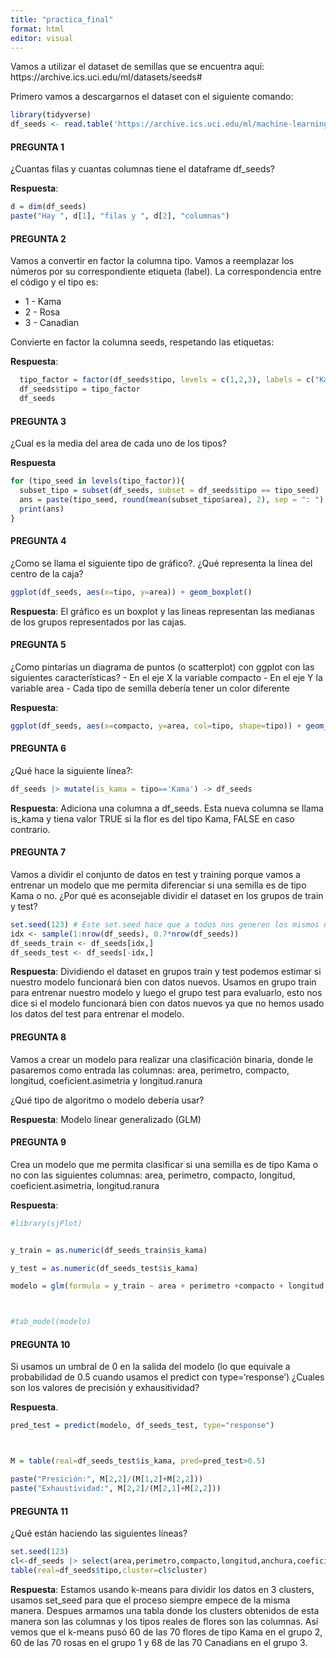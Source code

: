 ---
title: "practica_final"
format: html
editor: visual
---

Vamos a utilizar el dataset de semillas que se encuentra aquí: https://archive.ics.uci.edu/ml/datasets/seeds#

Primero vamos a descargarnos el dataset con el siguiente comando:

```{r}
library(tidyverse)
df_seeds <- read.table('https://archive.ics.uci.edu/ml/machine-learning-databases/00236/seeds_dataset.txt', col.names =c('area','perimetro','compacto','longitud','anchura','coeficient.asimetria','longitud.ranura','tipo'))
```

#### PREGUNTA 1

¿Cuantas filas y cuantas columnas tiene el dataframe df_seeds?

**Respuesta**:

```{r}
d = dim(df_seeds)
paste("Hay ", d[1], "filas y ", d[2], "columnas")
```

#### PREGUNTA 2

Vamos a convertir en factor la columna tipo. Vamos a reemplazar los números por su correspondiente etiqueta (label). La correspondencia entre el código y el tipo es:

-   1 - Kama
-   2 - Rosa
-   3 - Canadian

Convierte en factor la columna seeds, respetando las etiquetas:

**Respuesta**:

```{r}
  tipo_factor = factor(df_seeds$tipo, levels = c(1,2,3), labels = c("Kama", "Rosa", "Canadian"))
  df_seeds$tipo = tipo_factor
  df_seeds
```

#### PREGUNTA 3

¿Cual es la media del area de cada uno de los tipos?

**Respuesta**

```{r}
for (tipo_seed in levels(tipo_factor)){
  subset_tipo = subset(df_seeds, subset = df_seeds$tipo == tipo_seed)
  ans = paste(tipo_seed, round(mean(subset_tipo$area), 2), sep = ": ")
  print(ans)
}
```

#### PREGUNTA 4

¿Como se llama el siguiente tipo de gráfico?. ¿Qué representa la línea del centro de la caja?

```{r}
ggplot(df_seeds, aes(x=tipo, y=area)) + geom_boxplot()

```

**Respuesta**: El gráfico es un boxplot y las lineas representan las medianas de los grupos representados por las cajas.

#### PREGUNTA 5

¿Como pintarías un diagrama de puntos (o scatterplot) con ggplot con las siguientes características? - En el eje X la variable compacto - En el eje Y la variable area - Cada tipo de semilla debería tener un color diferente

**Respuesta**:

```{r}
ggplot(df_seeds, aes(x=compacto, y=area, col=tipo, shape=tipo)) + geom_point()
```

#### PREGUNTA 6

¿Qué hace la siguiente línea?:

```{r}
df_seeds |> mutate(is_kama = tipo=='Kama') -> df_seeds
```

**Respuesta**: Adiciona una columna a df_seeds. Esta nueva columna se llama is_kama y tiena valor TRUE si la flor es del tipo Kama, FALSE en caso contrario.

#### PREGUNTA 7

Vamos a dividir el conjunto de datos en test y training porque vamos a entrenar un modelo que me permita diferenciar si una semilla es de tipo Kama o no. ¿Por qué es aconsejable dividir el dataset en los grupos de train y test?

```{r}
set.seed(123) # Este set.seed hace que a todos nos generen los mismos número aleatorios
idx <- sample(1:nrow(df_seeds), 0.7*nrow(df_seeds))
df_seeds_train <- df_seeds[idx,]
df_seeds_test <- df_seeds[-idx,]

```

**Respuesta**: Dividiendo el dataset en grupos train y test podemos estimar si nuestro modelo funcionará bien con datos nuevos. Usamos en grupo train para entrenar nuestro modelo y luego el grupo test para evaluarlo, esto nos dice si el modelo funcionará bien con datos nuevos ya que no hemos usado los datos del test para entrenar el modelo.

#### PREGUNTA 8

Vamos a crear un modelo para realizar una clasificación binaria, donde le pasaremos como entrada las columnas: area, perimetro, compacto, longitud, coeficient.asimetria y longitud.ranura

¿Qué tipo de algoritmo o modelo debería usar?

**Respuesta**: Modelo linear generalizado (GLM)

#### PREGUNTA 9

Crea un modelo que me permita clasificar si una semilla es de tipo Kama o no con las siguientes columnas: area, perimetro, compacto, longitud, coeficient.asimetria, longitud.ranura

**Respuesta**:

```{r}
#library(sjPlot)


y_train = as.numeric(df_seeds_train$is_kama)

y_test = as.numeric(df_seeds_test$is_kama)

modelo = glm(formula = y_train ~ area + perimetro +compacto + longitud + coeficient.asimetria + longitud.ranura, data = df_seeds_train, family=binomial)



#tab_model(modelo)


```

#### PREGUNTA 10

Si usamos un umbral de 0 en la salida del modelo (lo que equivale a probabilidad de 0.5 cuando usamos el predict con type='response') ¿Cuales son los valores de precisión y exhausitividad?

**Respuesta**.

```{r}
pred_test = predict(modelo, df_seeds_test, type="response")



M = table(real=df_seeds_test$is_kama, pred=pred_test>0.5)

paste("Presición:", M[2,2]/(M[1,2]+M[2,2]))
paste("Exhaustividad:", M[2,2]/(M[2,1]+M[2,2]))

```

#### PREGUNTA 11

¿Qué están haciendo las siguientes líneas?

```{r}
set.seed(123)
cl<-df_seeds |> select(area,perimetro,compacto,longitud,anchura,coeficient.asimetria,longitud.ranura) |> kmeans(3)
table(real=df_seeds$tipo,cluster=cl$cluster)
```

**Respuesta**: Estamos usando k-means para dividir los datos en 3 clusters, usamos set_seed para que el proceso siempre empece de la misma manera. Despues armamos una tabla donde los clusters obtenidos de esta manera son las columnas y los tipos reales de flores son las columnas. Así vemos que el k-means pusó 60 de las 70 flores de tipo Kama en el grupo 2, 60 de las 70 rosas en el grupo 1 y 68 de las 70 Canadians en el grupo 3.
